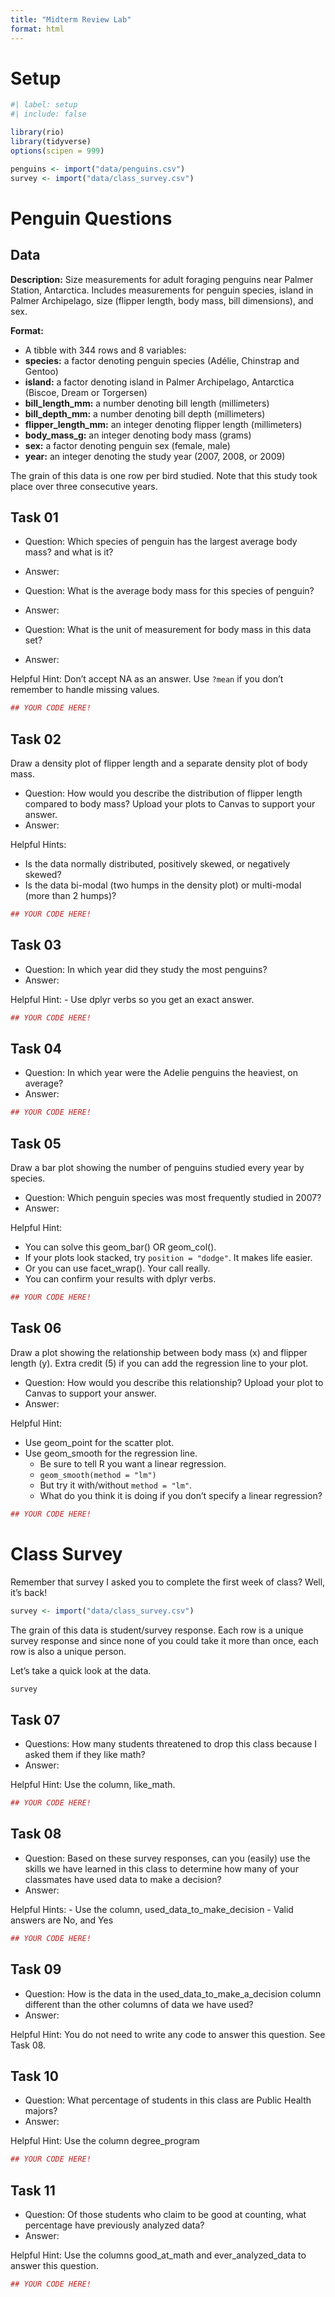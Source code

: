```yaml
---
title: "Midterm Review Lab"
format: html
---
```




# Setup

```r
#| label: setup
#| include: false

library(rio)
library(tidyverse)
options(scipen = 999)

penguins <- import("data/penguins.csv")
survey <- import("data/class_survey.csv")
```



# Penguin Questions

## Data

**Description:** Size measurements for adult foraging penguins near Palmer
Station, Antarctica. Includes measurements for penguin species, island in Palmer
Archipelago, size (flipper length, body mass, bill dimensions), and sex.

**Format:** 

- A tibble with 344 rows and 8 variables:
- **species:** a factor denoting penguin species (Adélie, Chinstrap and Gentoo)
- **island:** a factor denoting island in Palmer Archipelago, Antarctica (Biscoe, Dream or Torgersen)
- **bill_length_mm:** a number denoting bill length (millimeters)
- **bill_depth_mm:** a number denoting bill depth (millimeters)
- **flipper_length_mm:** an integer denoting flipper length (millimeters)
- **body_mass_g:** an integer denoting body mass (grams)
- **sex:** a factor denoting penguin sex (female, male)
- **year:** an integer denoting the study year (2007, 2008, or 2009)

The grain of this data is one row per bird studied. Note that this study took place over three consecutive years.

## Task 01

- Question: Which species of penguin has the largest average body mass? and what is it?
- Answer: 

- Question: What is the average body mass for this species of penguin?
- Answer: 

- Question: What is the unit of measurement for body mass in this data set?
- Answer: 

Helpful Hint: Don't accept NA as an answer. Use `?mean` if you don't remember to handle missing values.

```r
## YOUR CODE HERE!
```

## Task 02

Draw a density plot of flipper length and a separate density plot of body mass.

- Question: How would you describe the distribution of flipper length compared to body mass? Upload your plots to Canvas to support your answer.
- Answer: 

Helpful Hints: 

- Is the data normally distributed, positively skewed, or negatively skewed?
- Is the data bi-modal (two humps in the density plot) or multi-modal (more than 2 humps)?

```r
## YOUR CODE HERE!
```

## Task 03

- Question: In which year did they study the most penguins?
- Answer:

Helpful Hint:
- Use dplyr verbs so you get an exact answer.

```r
## YOUR CODE HERE!
```

## Task 04

- Question: In which year were the Adelie penguins the heaviest, on average?
- Answer: 

```r
## YOUR CODE HERE!
```

## Task 05

Draw a bar plot showing the number of penguins studied every year by species.

- Question: Which penguin species was most frequently studied in 2007?
- Answer:

Helpful Hint:

- You can solve this geom_bar() OR geom_col().
- If your plots look stacked, try `position = "dodge"`. It makes life easier.
- Or you can use facet_wrap(). Your call really.
- You can confirm your results with dplyr verbs.

```r
## YOUR CODE HERE!
```


## Task 06

Draw a plot showing the relationship between body mass (x) and flipper length (y). Extra credit (5) if you can add the regression line to your plot.

- Question:  How would you describe this relationship? Upload your plot to Canvas to support your answer.
- Answer: 

Helpful Hint:

- Use geom_point for the scatter plot.
- Use geom_smooth for the regression line.
  - Be sure to tell R you want a linear regression.
  - `geom_smooth(method = "lm")`
  - But try it with/without `method = "lm"`.
  - What do you think it is doing if you don't specify a linear regression?

```r
## YOUR CODE HERE!
```



# Class Survey

Remember that survey I asked you to complete the first week of class? Well, it's back!

```r
survey <- import("data/class_survey.csv")
```

The grain of this data is student/survey response. Each row is a unique survey response and since none of you could take it more than once, each row is also a unique person.

Let's take a quick look at the data.

```r
survey
```

## Task 07

- Questions: How many students threatened to drop this class because I asked them if they like math?
- Answer:

Helpful Hint: Use the column, like_math.

```r
## YOUR CODE HERE!
```

## Task 08

- Question: Based on these survey responses, can you (easily) use the skills we have learned in this class to determine how many of your classmates have used data to make a decision?
- Answer: 

Helpful Hints: 
- Use the column, used_data_to_make_decision
- Valid answers are No, and Yes

```r
## YOUR CODE HERE!
```

## Task 09

- Question: How is the data in the used_data_to_make_a_decision column different than the other columns of data we have used?
- Answer:

Helpful Hint: You do not need to write any code to answer this question. See Task 08.


## Task 10

- Question: What percentage of students in this class are Public Health majors?
- Answer: 

Helpful Hint: Use the column degree_program

```r
## YOUR CODE HERE!
```


## Task 11

- Question: Of those students who claim to be good at counting, what percentage have previously analyzed data?
- Answer:

Helpful Hint: Use the columns good_at_math and ever_analyzed_data to answer this question.

```r
## YOUR CODE HERE!
```